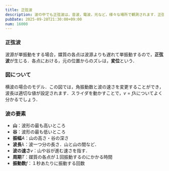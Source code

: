 ```yaml
---
title: 正弦波
description: 波の中でも正弦波は，音波，電波，光など，様々な場所で観測されます．正弦波は，変化の仕方が正弦関数（三角比のサイン）で表されます．
pubDate: 2025-09-28T21:30:00+09:00
num: 16000
---
```


### 正弦波

波源が単振動をする場合，媒質の各点は波源よりも遅れて単振動するので，**正弦波**が生じる．各点における，元の位置からのズレは，**変位**という．

### 図について

横波の場合のモデル．この図では，角振動数と波の速さを変更することができ，波長は適切な値が設定されます．スライダを動かすことで，$v=fλ$についてよく分かるでしょう．

### 波の要素

- **山**：波形の最も高いところ
- **谷**：波形の最も低いところ
- **振幅**$A$：山の高さ・谷の深さ
- **波長**$\lambda$：波一つ分の長さ．山と山の間など．
- **波の速さ**$v$：山や谷が進む速さを指す．
- **周期**$T$：媒質の各点が１回振動するのにかかる時間
- **振動数**$f$：１秒あたりに振動する回数